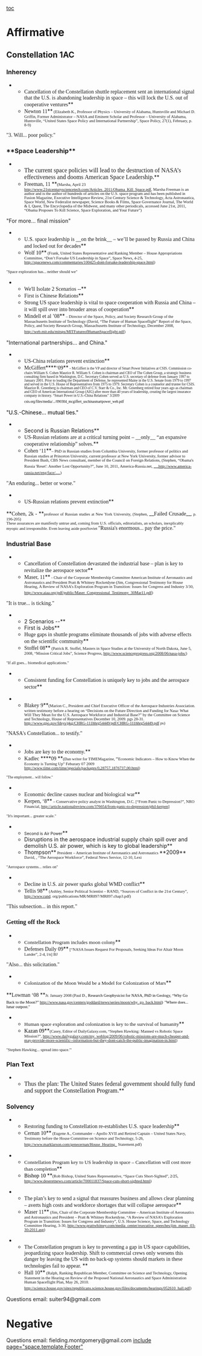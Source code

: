 [[toc]]
=Affirmative= 
==Constellation 1AC== 
===Inherency=== 
**<span style="font-family: 'Times New Roman',serif;">Cancellation of the Constellation shuttle replacement sent an international signal that the U.S. is abandoning leadership in space – this will lock the U.S. out of cooperative ventures</span>**
**<span style="font-family: 'Times New Roman',serif;">Newton 11</span>**<span style="font-family: 'Times New Roman',serif; font-size: 8pt;"> (Elizabeth K., Professor of Physics – University of Alabama, Huntsville and Michael D. Griffin, Former Administrator – NASA and Eminent Scholar and Professor – University of Alabama, Huntsville, “United States Space Policy and International Partnership”, Space Policy, 27(1), February, p. 8-9)</span>
<span style="font-family: 'Times New Roman',serif;">"3. Will... poor policy."</span>
=== === 
===**Space Leadership**=== 
**<span style="font-family: 'Times New Roman',serif; font-size: 12pt;">The current space policies will lead to the destruction of NASA’s effectiveness and dooms American Space Leadership.</span>**
**<span style="font-family: 'Times New Roman',serif;">Freeman, 11 </span>**<span style="font-family: 'Times New Roman',serif; font-size: 8pt;">(Marsha, April 23 http://www.21stcenturysciencetech.com/Articles_2011/Obama_Kill_Space.pdf, Marsha Freeman is an author and is the author of hundreds of articles on the U.S. space program and has been published in Fusion Magazine, Executive Intelligence Review, 21st Century Science & Technology, Acta Astronautica, Space World, New Federalist newspaper, Science Books & Films, Space Governance Journal, The World & I, Quest, The Encyclopedia of the Midwest, and many other periodicals, accessed June 21st, 2011, “Obama Proposes To Kill Science, Space Exploration, and Your Future”)</span>
"For more... final mission"

**<span style="font-family: 'Times New Roman',serif;">U.S. space leadership is __on the brink__ – we’ll be passed by Russia and China and locked out for decades</span>**
**<span style="font-family: 'Times New Roman',serif;">Wolf 10</span>**<span style="font-family: 'Times New Roman',serif; font-size: 8pt;"> (Frank, United States Representative and Ranking Member – House Appropriations Committee, “Don’t Forsake US Leadership in Space”, Space News, 4-25, http://spacenews.com/commentaries/100425-dont-forsake-leadership-space.html)</span>
<span style="font-family: 'Times New Roman',serif; font-size: 8pt;">"Space exploration has... neither should we"</span>

**<span style="font-family: 'Times New Roman',serif;">We'll Isolate 2 Scenarios --</span>**
**<span style="font-family: 'Times New Roman',serif;">First is Chinese Relations</span>**
**<span style="font-family: 'Times New Roman',serif;">Strong US space leadership is vital to space cooperation with Russia and China – it will spill over into broader areas of cooperation</span>**
**<span style="font-family: 'Times New Roman',serif;">Mindell et al ’08</span>**<span style="font-family: 'Times New Roman',serif; font-size: 8pt;"> – Director of the Space, Policy, and Society Research Group of the Massachusetts Institute of Technology (David, “The Future of Human Spaceflight” Report of the Space, Policy, and Society Research Group, Massachusetts Institute of Technology, December 2008, </span><span style="font-family: 'Times New Roman',serif; font-size: 8pt; text-decoration: none;"><span class="wiki_link_ext">http://web.mit.edu/mitsps/MITFutureofHumanSpaceflight.pdf</span></span><span style="font-family: 'Times New Roman',serif; font-size: 8pt;">)</span>
"International partnerships... and China."

**<span style="font-family: 'Times New Roman',serif;">US-China relations prevent extinction</span>**
**<span style="font-family: 'Times New Roman',serif;">McGiffert</span>****<span style="font-family: 'Times New Roman',serif;">‘09</span>**<span style="font-family: 'Times New Roman',serif; font-size: 8pt;"> - </span><span style="font-family: 'Times New Roman',serif; font-size: 7pt;">McGiffert is the VP and director of Smart Power Initiatives at CSIS. Commission co-chairs William S. Cohen Maurice R. William S. Cohen is chairman and CEO of The Cohen Group, a strategic business consulting firm based in Washington, D.C. Secretary Cohen served as U.S. secretary of defense from January 1997 to January 2001. Prior to leading the Department of Defense, he represented Maine in the U.S. Senate from 1979 to 1997 and served in the U.S. House of Representatives from 1975 to 1979. Secretary Cohen is a counselor and trustee for CSIS. Maurice R. Greenberg is chairman and CEO of C.V. Starr & Co., Inc. Mr. Greenberg retired four years ago as chairman and CEO of American International Group (AIG) after more than 40 years of leadership, creating the largest insurance company in history. “Smart Power in U.S.-China Relations” 3/2009 </span><span style="color: #000000; font-family: 'Times New Roman',serif; font-size: 7pt;">csis.org/files/media/.../090304_mcgiffert_uschinasmartpower_web.pdf</span>
<span style="color: #000000;">﻿"U.S.-Chinese... mutual ties."</span>

**Second is Russian Relations**
**<span style="font-family: 'Times New Roman',serif;">US-Russian relations are at a critical turning point – __only__ “an expansive cooperative relationship” solves.</span>**
**<span style="font-family: 'Times New Roman',serif;">Cohen ‘11</span>**<span style="font-family: 'Times New Roman',serif; font-size: 8pt;">– PhD in Russian studies from Columbia University, former professor of politics and Russian studies at Princeton University, current professor at New York University, former advisor to President Bush, CBS News consultant, member of the Council on Foreign Relations, (Stephen, “Obama's Russia 'Reset': Another Lost Opportunity?”, June 10, 2011, America-Russia.net, </span>__<span style="color: blue; font-family: 'Times New Roman',serif; font-size: 8pt;">http://www.america-russia.net/eng/face/</span>__<span style="font-family: 'Times New Roman',serif; font-size: 8pt;">)</span>
<span style="font-family: 'Times New Roman',serif;">"An enduring... better or worse."</span>


**<span style="font-family: 'Times New Roman',serif;">US-Russian relations prevent extinction</span>**
<span style="display: block; text-align: justify;">**<span style="font-family: 'Times New Roman',serif;">Cohen, 2k - </span>**<span style="font-family: 'Times New Roman',serif; font-size: 8pt;">professor of Russian studies at New York University, (Stephen, </span>__<span style="font-family: 'Times New Roman',serif;">Failed Crusade</span>__<span style="font-family: 'Times New Roman',serif; font-size: 8pt;">, p. 196-205)</span></span>
<span style="font-family: 'Times New Roman',serif; font-size: 8pt;">These assurances are manifestly untrue and, coming from U.S. officials, editorialists, an scholars, inexplica­bly myopic and irresponsible. Even leaving aside post­Soviet </span>
<span style="font-family: 'Times New Roman',serif;">"Russia's enormous... pay the price."</span>

===Industrial Base=== 
**<span style="font-family: 'Times New Roman',serif;">Cancellation of Constellation devastated the industrial base – plan is key to revitalize the aerospace sector</span>**
**<span style="font-family: 'Times New Roman',serif;">Maser, 11</span>**<span style="font-family: 'Times New Roman',serif; font-size: 8pt;"> - Chair of the Corporate Membership Committee American Institute of Aeronautics and Astronautics and President Pratt & Whitney Rocketdyne (Jim, Congressional Testimony for House Hearing, A Review of NASA’s Exploration Program in Transition: Issues for Congress and Industry 3/30, </span><span style="font-family: 'Times New Roman',serif; font-size: 8pt; text-decoration: none;"><span class="wiki_link_ext">http://www.aiaa.org/pdf/public/Maser_Congressional_Testimony_30Mar11.pdf</span></span><span style="font-family: 'Times New Roman',serif; font-size: 8pt;">)</span>
<span style="font-family: 'Times New Roman',serif;">"It is true... is ticking."</span>


**2 Scenarios --**
**First is Jobs**
**<span style="font-family: 'Times New Roman',serif;">Huge gaps in shuttle programs eliminate thousands of jobs with adverse effects on the scientific community</span>**
**<span style="font-family: 'Times New Roman',serif;">Stoffel 08</span>**<span style="font-family: 'Times New Roman',serif; font-size: 8pt;"> (Patrick R. Stoffel, Masters in Space Studies at the University of North Dakota, June 5, 2008, “Mission Critical Jobs”, Science Progress, http://www.scienceprogress.org/2008/06/nasa-jobs/)</span>
<span style="font-family: 'Times New Roman',serif; font-size: 8pt;">"If all goes... biomedical applications."</span>


**<span style="font-family: 'Times New Roman',serif;">Consistent funding for Constellation is uniquely key to jobs and the aerospace sector</span>**

**<span style="font-family: 'Times New Roman',serif;">Blakey 9</span>**<span style="font-family: 'Times New Roman',serif; font-size: 8pt;">(Marion C., President and Chief Executive Officer of the Aerospace Industries Association. written testimony before a hearing on “Decisions on the Future Direction and Funding for Nasa: What Will They Mean for the U.S. Aerospace Workforce and Industrial Base?” by the Committee on Science and Technology, House of Representatives December 10, 2009. pgs 28-31. http://www.gpo.gov/fdsys/pkg/CHRG-111hhrg54449/pdf/CHRG-111hhrg54449.pdf ps)</span>
<span style="font-family: 'Times New Roman',serif;">"NASA's Constellation... to testify."</span>


**<span style="font-family: 'Times New Roman',serif;">Jobs are key to the economy.</span>**
**<span style="font-family: 'Times New Roman',serif;">Kadlec </span>****<span style="font-family: 'Times New Roman',serif;">09 </span>**<span style="font-family: 'Times New Roman',serif; font-size: 8pt;">(Dan writer for TIMEMagazine, </span><span style="font-family: 'Times New Roman',serif; font-size: 10pt;">“</span><span style="font-family: 'Times New Roman',serif; font-size: 8pt;">Economic Indicators – How to Know When the Economy is Turning Up” Feburary 07 2009 http://www.time.com/time/specials/packages/0,28757,1876737,00.html</span><span style="font-family: 'Times New Roman',serif; font-size: 7pt;">)</span>
<span style="font-family: 'Times New Roman',serif; font-size: 7pt;">"The employment... will follow."</span>


**<span style="font-family: 'Times New Roman',serif;">Economic decline causes nuclear and biological war</span>**
**<span style="font-family: 'Times New Roman',serif;">Kerpen, ‘8</span>**<span style="font-family: 'Times New Roman',serif; font-size: 8pt;"> – Conservative policy analyst in Washington, D.C. [“From Panic to Depression?”, NRO Financial, http://article.nationalreview.com/376654/from-panic-to-depression/phil-kerpen] </span>
<span style="font-family: 'Times New Roman',serif; font-size: 8pt;">"It's important... greater scale."</span>

**<span style="font-size: 8pt;">Second is Air Power</span>**
**Disruptions in the aerospace industrial supply chain spill over and demolish U.S. air power, which is key to global leadership**
**<span class="cite">Thompson</span>**<span style="font-family: 'Times New Roman',serif; font-size: 8pt;"> President – American Institute of Aeronautics and Astronautics </span>**<span class="cite">2009</span>**<span style="font-family: 'Times New Roman',serif; font-size: 8pt;"> David, , “The Aerospace Workforce”, Federal News Service, 12-10, Lexi</span>
<span style="font-family: 'Times New Roman',serif; font-size: 8pt;">"Aerospace systems... relies on"</span>


**<span style="font-family: 'Times New Roman',serif;">Decline in U.S. air power sparks global WMD conflict</span>**
**<span style="font-family: 'Times New Roman',serif;">Tellis 98</span>**<span style="font-family: 'Times New Roman',serif; font-size: 8pt;"> (Ashley, Senior Political Scientist – RAND, “Sources of Conflict in the 21st Century”, http://www.rand. org/publications/MR/MR897/MR897.chap3.pdf)</span>
<span style="font-family: 'Times New Roman',serif;">"This subsection... in this report."</span>


===<span style="font-family: 'Times New Roman',serif;">Getting off the Rock</span>=== 
**<span style="font-family: 'Times New Roman',serif; font-size: 10pt;">Constellation Program includes moon colony</span>**
**<span style="font-family: 'Times New Roman',serif;">Defenses Daily 09</span>**<span style="font-family: 'Times New Roman',serif; font-size: 8pt;"> [“NASA Issues Request For Proposals, Seeking Ideas For Altair Moon Lander”, 2-4, l/n] BJ</span>
<span style="font-family: 'Times New Roman',serif;">"Also... this solicitation."</span>


**<span style="font-family: 'Times New Roman',serif; font-size: 10pt;">Colonization of the Moon Would be a Model for Colonization of Mars</span>**
<span style="vertical-align: baseline;">**<span style="font-family: 'Times New Roman',serif;">Lowman ‘08 </span>**<span style="font-family: 'Times New Roman',serif; font-size: 8pt;">Jr. January 2008 (Paul D., </span><span style="color: black; font-family: 'Times New Roman',serif; font-size: 8pt;">Research Geophysicist for NASA, PhD in Geology, “Why Go Back to the Moon?” http://www.nasa.gov/centers/goddard/news/series/moon/why_go_back.html)</span></span>
<span style="color: black; font-family: 'Times New Roman',serif; font-size: 8pt; vertical-align: baseline;">"Where does... lunar outpost."</span>

**<span style="font-family: 'Times New Roman',serif; font-size: 10pt;">Human space exploration and colonization is key to the survival of humanity</span>**
**<span style="color: black; font-family: 'Times New Roman',serif;">Kazan 09</span>**<span style="font-family: 'Times New Roman',serif; font-size: 8pt;">(Casey, Editor of DailyGalaxy.com, “Stephen Hawking: Manned vs Robotic Space Mission?”, </span><span style="color: black; font-family: 'Times New Roman',serif; font-size: 8pt;">http://www.dailygalaxy.com/my_weblog/2009/06/robotic-missions-are-much-cheaper-and-may-provide-more-scientific--information-but-they-dont-catch-the-public-imagination-in.html</span><span style="font-family: 'Times New Roman',serif; font-size: 8pt;">)</span>
<span style="font-family: 'Times New Roman',serif; font-size: 8pt;">"Stephen Hawking... spread into space.'"</span>

===Plan Text=== 
**<span style="font-family: 'Times New Roman',serif; font-size: 12pt;">Thus the plan: The United States federal government should fully fund and support the Constellation Program.</span>**

===<span style="vertical-align: baseline;">Solvency</span>=== 
**<span style="font-family: 'Times New Roman',serif;">Restoring funding to Constellation re-establishes U.S. space leadership</span>**
**<span style="font-family: 'Times New Roman',serif;">Cernan 10</span>**<span style="font-family: 'Times New Roman',serif; font-size: 8pt;"> (Eugene A., Commander – Apollo XVII and Retired Captain – United States Navy, Testimony before the House Committee on Science and Technology, 5-26, </span><span style="font-family: 'Times New Roman',serif; font-size: 8pt; text-decoration: none;"><span class="wiki_link_ext">http://www.marklarson.com/genecernan/House_Hearing_ Statement.pdf</span></span><span style="font-family: 'Times New Roman',serif; font-size: 8pt;">)</span>


**<span style="font-family: 'Times New Roman',serif; font-size: 10pt;">Constellation Program key to US leadership in space – Cancellation will cost more than completion</span>**
**<span style="color: black; font-family: 'Times New Roman',serif;">Bishop 10 </span>**<span style="font-family: 'Times New Roman',serif; font-size: 8pt;">(Rob Bishop, United States Representative, “Space Cuts Short-Sighted”, </span><span style="color: black; font-family: 'Times New Roman',serif; font-size: 8pt;">2/25, http://www.deseretnews.com/article/700011837/Space-cuts-short-sighted.html</span><span style="font-family: 'Times New Roman',serif; font-size: 8pt;">)</span>


**<span style="font-family: 'Times New Roman',serif;">The plan’s key to send a signal that reassures business and allows clear planning – averts high costs and workforce shortages that will collapse aerospace</span>**
**<span style="font-family: 'Times New Roman',serif;">Maser 11</span>**<span style="font-family: 'Times New Roman',serif; font-size: 8pt;"> (Jim, Chair of the Corporate Membership Committee – American Institute of Aeronautics and Astronautics and President – Pratt & Whitney Rocketdyne, “A Review of NASA’s Exploration Program in Transition: Issues for Congress and Industry”, U.S. House Science, Space, and Technology Committee Hearing, 3-30, </span><span style="font-family: 'Times New Roman',serif; font-size: 8pt; text-decoration: none;"><span class="wiki_link_ext">http://www.prattwhitney.com/media_center/executive_speeches/jim_maser_03-30-2011.asp</span></span><span style="font-family: 'Times New Roman',serif; font-size: 8pt;">) </span>


**<span style="font-family: 'Times New Roman',serif;">The Constellation program is key to preventing a gap in US space capabilities, jeopardizing space leadership. Shift to commercial crews only worsens this danger by leaving the US with no back-up systems should markets in these technologies fail to appear. </span>**
**<span style="font-family: 'Times New Roman',serif;">Hall 10</span>**<span style="font-family: 'Times New Roman',serif; font-size: 8pt;"> (Ralph, Ranking Republican Member, Committee on Science and Technology, Opening Statement in the Hearing on Review of the Proposed National Aeronautics and Space Administration Human Spaceflight Plan, May 26, 2010. </span><span style="font-family: 'Times New Roman',serif; font-size: 8pt; text-decoration: none;"><span class="wiki_link_ext">http://science.house.gov/sites/republicans.science.house.gov/files/documents/hearings/052610_hall.pdf</span></span><span style="font-family: 'Times New Roman',serif; font-size: 8pt;">)</span>

Questions email: suiter94@gmail.com
=Negative= 
Questions email: fielding.montgomery@gmail.com
[[include page="space.template.Footer"]]